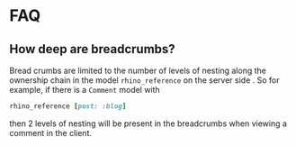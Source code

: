 # FAQ

## How deep are breadcrumbs?

Bread crumbs are limited to the number of levels of nesting along the ownership chain in the model `rhino_reference` on the server side . So for example, if there is a `Comment` model with

```ruby
rhino_reference [post: :blog]
```

then 2 levels of nesting will be present in the breadcrumbs when viewing a comment in the client.
